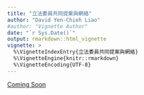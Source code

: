 ```yaml
---
title: "立法委員共同提案與網絡"
author: "David Yen-Chieh Liao"
#author: "Vignette Author"
date: "`r Sys.Date()`"
output: rmarkdown::html_vignette
vignette: >
  %\VignetteIndexEntry{立法委員共同提案與網絡}
  %\VignetteEngine{knitr::rmarkdown}
  %\VignetteEncoding{UTF-8}
---
```



####### [Coming Soon]()

